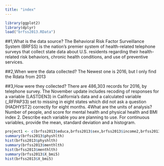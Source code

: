 ```yaml
---
title: "index"
---
```



```r
library(ggplot2)
library(dplyr)
load("brfss2013.RData")
```

##1,What is the data source?
The Behavioral Risk Factor Surveillance System (BRFSS) is the nation’s premier system of health-related telephone surveys that collect state data about U.S. residents regarding their health-related risk behaviors, chronic health conditions, and use of preventive services. 

##2,When were the data collected?
The Newest one is 2016, but I only find the Rdata from 2013

##3,How were they collected?
There are 486,303 records for 2016, by telephone survey. The November update includes recoding of responses for a variable (LASTDEN3) in California’s data and a calculated variable (_RFPAP33) set to missing in eight states which did not ask a question (HADHYST2) correctly for eight months.
4What are the units of analysis?
Number of people, and score for mental health and physical health and BMI index
2. Describe each variable you are planning to use.
For continuous variables, provide the mean, standard deviation and a histogram.


```r
project1 <- c(brfss2013$educa,brfss2013$sex,brfss2013$income2,brfss2013$physhlth,brfss2013$menthlth,brfss2013$X_bmi5,brfss2013$genhlth,brfss2013$smoke100)
summary(brfss2013$physhlth)
hist(brfss2013$physhlth)
summary(brfss2013$menthlth)
hist(brfss2013$menthlth)
summary(brfss2013$X_bmi5)
hist(brfss2013$X_bmi5)
```